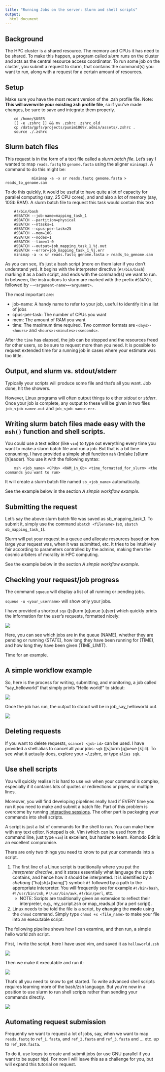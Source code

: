 ---
title: "Running Jobs on the server: Slurm and shell scripts"
output:
  html_document
---

## Background

The HPC cluster is a shared resource. The memory and CPUs it has need to be shared. To make this happen, a program called *slurm* runs on the cluster and acts as the central resource access coordinator. To run some job on the cluster, you submit a request to slurm, that contains the command(s) you want to run, along with a request for a certain amount of resources.

## Setup

Make sure you have the most recent version of the .zsh profile file. Note: **This will overwrite your existing zsh profile file**, so if you've made changes, be sure to save and integrate them properly.

        cd /home/$USER
        [[ -e .zshrc ]] && mv .zshrc .zshrc_old
        cp /data/gpfs/projects/punim1869/.admin/assets/.zshrc .
        source ./.zshrc

## Slurm batch files

This request is in the form of a text file called a *slurm batch file*. Let's say I wanted to map `reads.fastq` to `genome.fasta` using the aligner `minimap2`. A command to do this might be:

                minimap -a -x sr reads.fastq genome.fasta > reads_to_genome.sam

To do this quickly, it would be useful to have quite a lot of capacity for parallel computing (say, 25 CPU cores), and and also a lot of memory (say, 10Gb RAM). A slurm batch file to request this task would contain this text:

        #!/bin/bash
        #SBATCH --job-name=mapping_task_1
        #SBATCH --partition=physical
        #SBATCH --ntasks=1
        #SBATCH --cpus-per-task=25
        #SBATCH --mem=10G
        #SBATCH --nodes=1
        #SBATCH --time=1-0
        #SBATCH --output=job_mapping_task_1_%j.out
        #SBATCH --error=job_mapping_task_1_%j.err
        minimap -a -x sr reads.fastq genome.fasta > reads_to_genome.sam

As you can see, it's just a bash script (more on them later if you don't understand yet). It begins with the interpreter directive (`#!/bin/bash`) marking it as a bash script, and ends with the command(s) we want to run. In between, the instructions to slurm are marked with the prefix `#SBATCH`, followed by `--<argument-name>=<argument>`.

The most important are:

  +   job-name: A handy name to refer to your job, useful to identify it in a list of jobs
  +   cpus-per-task: The number of CPUs you want
  +   mem: The amount of RAM you want
  +   time: The maximum time required. Two common formats are `<days>-<hours>` and `<hours>:<minutes>:<seconds>`.

After the `time` has elapsed, the job can be stopped and the resources freed for other users, so be sure to request more than you need. It is possible to request extended time for a running job in cases where your estimate was too little.

## Output, and slurm vs. stdout/stderr

Typically your scripts will produce some file and that's all you want. Job done, hit the showers.

However, Linux programs will often output things to either *stdout* or *stderr*. Once your job is complete, any output to these will be given in two files `job_<job-name>.out` and `job_<job-name>.err`.

## Writing slurm batch files made easy with the `msh()` function and shell scripts.

You could use a text editor (like `vim`) to type out everything every time you want to make a slurm batch file and run a job. But that is a bit time consuming. I have provided a simple shell function `msh` ([m]ake [s]lurm [h]eader). You use it with the following syntax:

        msh <job_name> <CPUs> <RAM_in_Gb> <time_formatted_for_slurm> <the commands you want to run>

It will create a slurm batch file named `sb_<job_name>` automatically.

See the example below in the section *A simple workflow example*.

## Submitting the request

Let's say the above slurm batch file was saved as sb_mapping_task_1. To submit it, simply use the command `sbatch <filename>` (so, `sbatch sb_mapping_task_1`).

Slurm will put your request in a queue and allocate resources based on how large your request was, when it was submitted, etc. It tries to be intuitively fair according to parameters controlled by the admins, making them the cosmic arbiters of morality in HPC computing.

See the example below in the section *A simple workflow example*.

## Checking your request/job progress

The command `squeue` will display a list of all running or pending jobs.

`squeue -u <your_username>` will show only your jobs.

I have provided a shortcut `squ` ([s]lurm [q]ueue [u]ser) which quickly prints the information for the user's requests, formatted nicely:

![](images/squ.png)

Here, you can see which jobs are in the queue (NAME), whether they are pending or running (STATE), how long they have been running for (TIME), and how long they have been given (TIME_LIMIT).

Time for an example.

## A simple workflow example

So, here is the process for writing, submitting, and monitoring, a job called "say_helloworld" that simply prints "Hello world!" to stdout:

![](images/slurmdemo_mshmakerun.png)

Once the job has run, the output to stdout will be in job_say_helloworld.out.

![](images/slurmdemo_seeoutput.png)

## Deleting requests

If you want to delete requests, `scancel <job-id>` can be used. I have provided a shell alias to cancel all your jobs: `sqk` ([s]lurm [q]ueue [k]ill). To see what it actually does, explore your ~/.zshrc, or type `alias sqk`.

## Use shell scripts

You will quickly realise it is hard to use `msh` when your command is complex, especially if it contains lots of quotes or redirections or pipes, or multiple lines.

Moreover, you will find developing pipelines really hard if EVERY time you run it you need to make and submit a batch file. Part of this problem is overcome by running [interactive sessions](./tutorial_slurm_interactive.html). The other part is packaging your commands into shell scripts.

A script is just a list of commands for the shell to run. You can make them with any text editor. Notepad is ok. Vim (which can be used from the command line, just type `vim`) is excellent, but harder to learn. Komodo Edit is an excellent compromise.

There are only two things you need to know to put your commands into a script.

1.    The first line of a Linux script is traditionally where you put the *interpreter directive*, and it states essentially what language the script contains, and hence how it should be interpreted. It is identified by a *shebang* ("ha[sh]+[bang]") symbol: `#!` followed by a path to the appropriate interpreter. You will frequently see for example `#!/bin/bash`, `#!/usr/bin/zsh`, `#!/usr/bin/awk`, `#!/bin/perl`, etc.
        +   NOTE: Scripts are traditionally given an extension to reflect their interpreter, e.g., my_script.zsh or map_reads.pl (for a perl script).
2.    Linux needs to be told the file is a script, by **ch**anging the **mod**e using the `chmod` command. Simply type `chmod +x <file_name>` to make your file into an executable script.

The following pipeline shows how I can examine, and then run, a simple hello world zsh script.

First, I write the script, here I have used vim, and saved it as `helloworld.zsh`

![](images/slurmdemo_zshprogwrite.png)

Then we make it executable and run it:

![](images/slurmdemo_execzsh.png)

That's all you need to know to get started. To write advanced shell scripts requires learning more of the bash/zsh language. But you're now in a position to use slurm to run shell scripts rather than sending your commands directly.

![](images/slurmdemo_mshscript.png)

## Automating request submission

Frequently we want to request a lot of jobs, say, when we want to map `reads.fastq` to `ref_1.fasta`, and `ref_2.fasta` and `ref_3.fasta` and ... etc. up to `ref_100.fasta`.

To do it, use loops to create and submit jobs (or use GNU parallel if you want to be super hip). For now I will leave this as a challenge for you, but will expand this tutorial on request.
